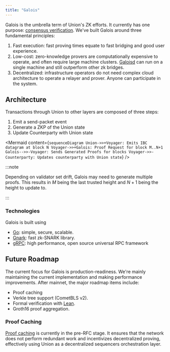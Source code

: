 ```yaml
---
title: "Galois"
---
```



Galois is the umbrella term of Union's ZK efforts. It currently has one purpose: [consensus verification](../../concepts/consensus-verification). We've built Galois around three fundamental principles:

1. Fast execution: fast proving times equate to fast bridging and good user experience.
2. Low-cost: zero-knowledge provers are computationally expensive to operate, and often require large machine clusters. [Galoisd](https://github.com/unionlabs/union/blob/main/galoisd/README.md) can run on a single machine and still outperform other zk bridges.
3. Decentralized: infrastructure operators do not need complex cloud architecture to operate a relayer and prover. Anyone can participate in the system.

## Architecture

Transactions through Union to other layers are composed of three steps:

1. Emit a send-packet event
2. Generate a ZKP of the Union state
3. Update Counterparty with Union state

<Mermaid
  content={`
    sequenceDiagram
    Union->>+Voyager: Emits IBC datagram at block N
    Voyager->>+Galois: Proof Request for block M..N+1
    Galois-->>-Voyager: Sends Generated Proofs for blocks
    Voyager->>-Counterparty: Updates counterparty with Union state
  `}
/>

:::note

Depending on validator set drift, Galois may need to generate multiple proofs. This results in $M$ being the last trusted height and $N+1$ being the height to update to.

:::

### Technologies

Galois is built using

- [Go](https://go.dev/): simple, secure, scalable.
- [Gnark](https://github.com/ConsenSys/gnark): fast zk-SNARK library.
- [gRPC](https://grpc.io/): high performance, open source universal RPC framework

## Future Roadmap

The current focus for Galois is production-readiness. We're mainly maintaining the current implementation and making performance improvements. After mainnet, the major roadmap items include:

- Proof caching
- Verkle tree support (CometBLS v2).
- Formal verification with [Lean](https://leanprover.github.io/).
- Groth16 proof aggregation.

### Proof Caching

[Proof caching](https://github.com/unionlabs/union/discussions/41) is currently in the pre-RFC stage. It ensures that the network does not perform redundant work and incentivizes decentralized proving, effectively using Union as a decentralized sequencers orchestration layer.

